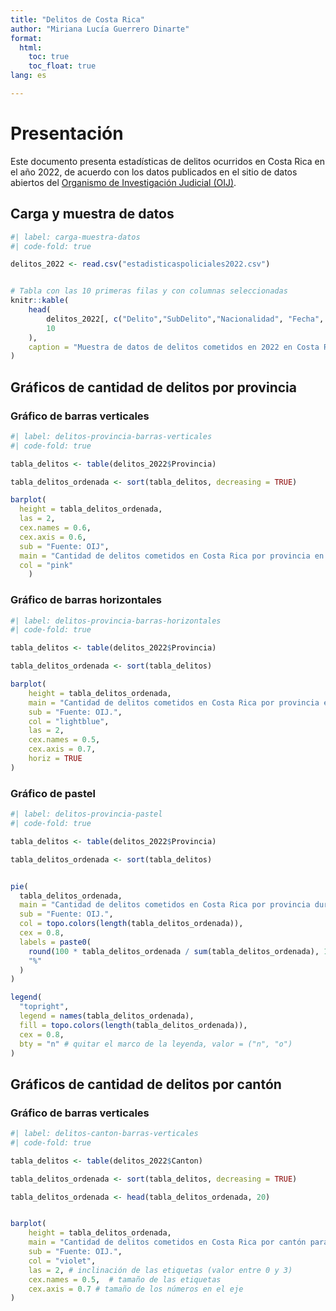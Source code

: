 ---
title: "Delitos de Costa Rica"
author: "Miriana Lucía Guerrero Dinarte"
format:
  html:
    toc: true
    toc_float: true
lang: es

---

# Presentación
Este documento presenta estadísticas de delitos ocurridos en Costa Rica en el año 2022, de acuerdo con los datos publicados en el sitio de datos abiertos del [Organismo de Investigación Judicial (OIJ)](https://sitiooij.poder-judicial.go.cr/index.php/ayuda/servicios-policiales/servicios-a-organizaciones/indice-de-transparencia-del-sector-publico-costarricense/datos-abiertos).

## Carga y muestra de datos
```{r}
#| label: carga-muestra-datos
#| code-fold: true

delitos_2022 <- read.csv("estadisticaspoliciales2022.csv")


# Tabla con las 10 primeras filas y con columnas seleccionadas
knitr::kable(
    head(
        delitos_2022[, c("Delito","SubDelito","Nacionalidad", "Fecha", "Victima", "Edad", "Provincia")], 
        10
    ),
    caption = "Muestra de datos de delitos cometidos en 2022 en Costa Rica."
)
```

## Gráficos de cantidad de delitos por provincia
 
### Gráfico de barras verticales
```{r}
#| label: delitos-provincia-barras-verticales
#| code-fold: true

tabla_delitos <- table(delitos_2022$Provincia)

tabla_delitos_ordenada <- sort(tabla_delitos, decreasing = TRUE)

barplot(
  height = tabla_delitos_ordenada,
  las = 2,
  cex.names = 0.6,
  cex.axis = 0.6,
  sub = "Fuente: OIJ",
  main = "Cantidad de delitos cometidos en Costa Rica por provincia en el año 2022",
  col = "pink"
    )


```
 
### Gráfico de barras horizontales
```{r}
#| label: delitos-provincia-barras-horizontales
#| code-fold: true

tabla_delitos <- table(delitos_2022$Provincia)

tabla_delitos_ordenada <- sort(tabla_delitos)

barplot(
    height = tabla_delitos_ordenada,
    main = "Cantidad de delitos cometidos en Costa Rica por provincia en el año 2022", 
    sub = "Fuente: OIJ.",
    col = "lightblue",
    las = 2,
    cex.names = 0.5,
    cex.axis = 0.7,
    horiz = TRUE
)
```

### Gráfico de pastel
```{r}
#| label: delitos-provincia-pastel
#| code-fold: true

tabla_delitos <- table(delitos_2022$Provincia)

tabla_delitos_ordenada <- sort(tabla_delitos)


pie(
  tabla_delitos_ordenada,
  main = "Cantidad de delitos cometidos en Costa Rica por provincia durante el año 2022",
  sub = "Fuente: OIJ.",
  col = topo.colors(length(tabla_delitos_ordenada)),
  cex = 0.8,
  labels = paste0(
    round(100 * tabla_delitos_ordenada / sum(tabla_delitos_ordenada), 1), 
    "%"
  )
)

legend(
  "topright",
  legend = names(tabla_delitos_ordenada),
  fill = topo.colors(length(tabla_delitos_ordenada)),
  cex = 0.8,
  bty = "n" # quitar el marco de la leyenda, valor = ("n", "o")
)
```

## Gráficos de cantidad de delitos por cantón

### Gráfico de barras verticales
```{r}
#| label: delitos-canton-barras-verticales
#| code-fold: true

tabla_delitos <- table(delitos_2022$Canton)

tabla_delitos_ordenada <- sort(tabla_delitos, decreasing = TRUE)

tabla_delitos_ordenada <- head(tabla_delitos_ordenada, 20)


barplot(
    height = tabla_delitos_ordenada,
    main = "Cantidad de delitos cometidos en Costa Rica por cantón para el año 2022", 
    sub = "Fuente: OIJ.",
    col = "violet",
    las = 2, # inclinación de las etiquetas (valor entre 0 y 3)
    cex.names = 0.5,  # tamaño de las etiquetas
    cex.axis = 0.7 # tamaño de los números en el eje 
)
```
